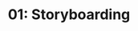 ---
title: '01: Storyboarding'
summary: |
    Draw out Ficus' motivation for business and frame it as a relatable short story.
start: 2025-02-04
duration: 4 days
owner:
    image: '@images/avatars/kb.jpg'
    title: kb
status: done
details:
    -
        title: Activities
        body: |
            - Research the Ficus niche (as understood)
            - Host one stakeholder sessions to draw out more information
            - Write and present a draft of Ficus
    -
        title: Deliverables
        body: |
            - ~100-word definition of Ficus as a brand
            - Anatomy of definition (acceptable justification, meaning-making)
            - Differentiated headline for marketing materials (derived from definition)
    -
        title: Readings
        body: |
            - [Asset Management Definition](https://money.usnews.com/investing/term/asset-management)
            - [About BlackRock](https://www.blackrock.com/corporate/about-us)
            - [Top 10 resolutions for wealth and asset management success in 2025](https://www.ey.com/en_us/insights/wealth-asset-management/2025-global-wealth-asset-management-outlook)
            - [What is an asset manager?](https://www.bankrate.com/investing/financial-advisors/what-is-an-asset-manager/)
            - [About Us: Your Performance, Our Priority](https://am.gs.com/en-int/institutions/about-us)
            - [The Types of Fiduciary Financial Advisors](https://money.usnews.com/financial-advisors/articles/the-types-of-fiduciary-financial-advisors)
---